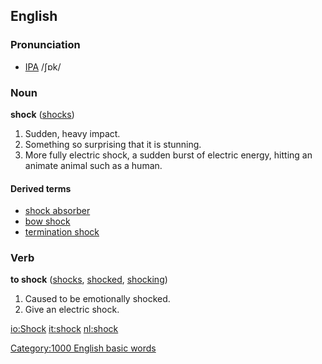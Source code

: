 ==English==
===Pronunciation===
*[[IPA]] /ʃɒk/

===Noun===
'''shock''' ([[shocks]])

# Sudden, heavy impact.
# Something so surprising that it is stunning.
# More fully electric shock, a sudden burst of electric energy, hitting an animate animal such as a human.

====Derived terms====
*[[shock absorber]]
*[[bow shock]]
*[[termination shock]]

===Verb===
'''to shock''' ([[shocks]], [[shocked]], [[shocking]])

# Caused to be emotionally shocked.
# Give an electric shock.

[[Category:1000 English basic words]]

[[io:Shock]]
[[it:shock]]
[[nl:shock]]